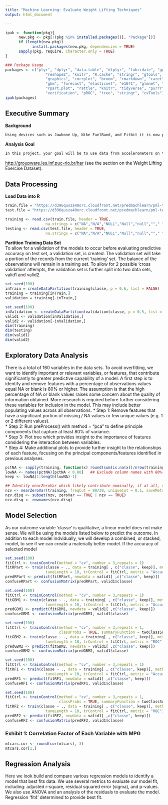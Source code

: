 ```yaml
---
title: "Machine Learning: Evaluate Weight Lifting Techniques"
output: html_document

---
```


```r
ipak <- function(pkg){
      new.pkg <- pkg[!(pkg %in% installed.packages()[, "Package"])]
      if (length(new.pkg)) 
            install.packages(new.pkg, dependencies = TRUE)
      sapply(pkg, require, character.only = TRUE)
}

### Package Usage
packages <- c("plyr", "dplyr", "data.table", "dtplyr", "lubridate", "ggplot2", "scales",
                  "reshape2", "knitr", "R.cache", "stringr", "gtools", "quantreg",
                  "graphics", "corrplot", "broom", "rmarkdown", "caret", "randomForest",
                  "gbm", "forecast", "elasticnet", "e1071", "glmnet", "quantmod", "rpart",
                  "rpart.plot", "rattle", "knitr", "tidyverse", "purrr", "mda", "ROCR",
                  "verification", "pROC", "tree", "stringr", "cvTools")
ipak(packages)
```

## Executive Summary  
**Background** 
```r
Using devices such as Jawbone Up, Nike FuelBand, and Fitbit it is now possible to collect a large amount of data about personal activity relatively inexpensively. These type of devices are part of the quantified self movement – a group of enthusiasts who take measurements about themselves regularly to improve their health, to find patterns in their behavior, or because they are tech geeks. One thing that people regularly do is quantify how much of a particular activity they do, but they rarely quantify how well they do it.  
```
**Analysis Goal**  
```r
In this project, your goal will be to use data from accelerometers on the belt, forearm, arm, and dumbell of 6 participants. They were asked to perform barbell lifts correctly and incorrectly in 5 different ways. More information is available from the website here:  
```
<http://groupware.les.inf.puc-rio.br/har>  (see the section on the Weight Lifting Exercise Dataset). 

## Data Processing

**Load Data into R**  
```r
train.file = "https://d396qusza40orc.cloudfront.net/predmachlearn/pml-training.csv"
test.file = "https://d396qusza40orc.cloudfront.net/predmachlearn/pml-testing.csv"

training <- read.csv(train.file, header = TRUE, 
                  na.strings = c("NA","N/A","NULL","Null","null",""," ","  ","#DIV/0!"))
testing <- read.csv(test.file, header = TRUE, 
                  na.strings = c("NA","N/A","NULL","Null","null",""," ","  ","#DIV/0!"))
```


**Partition Training Data Set**  
To allow for a validation of the models to occur before evaluating predictive accuracy on test set, a validation set, is created.  The validation set will take a portion of the records from the current 'training' set.  The balance of the observations will remain in a training set.  To allow for 2 possible 'cross validation' attempts, the validation set is further split into two data sets, valid1 and valid2. 
```r
set.seed(100)
inTrain = createDataPartition(training$classe, p = 0.6, list = FALSE)
training = training[inTrain,]
validation = training[-inTrain,]

set.seed(100)
inValidation <- createDataPartition(validation$classe, p = 0.5, list = FALSE)
valid1 <- validation[inValidation,]
valid2 <- validation[-inValidation,]
dim(training) 
dim(testing) 
dim(valid1) 
dim(valid2)
```


## Exploratory Data Analysis  
There is a total of 160 variables in the data sets.  To avoid overfitting, we want to identify important or relevant variables, or features, that contribute significantly to greater predictive capability of a model.   A first step is to identify and remove features with a percentage of observations values equal NA or blank is 80% or higher.  The assumption is that the high percentage of NA or blank values raises some concern about the quality of information obtained.  More research is required before further considering these variables for inclusion in the model. This may include better populating values across all observations.
* Step 1: Remove features that have a significant portion of missing / NA values or few unique values (e.g. 1 or 2 different values).  
* Step 2: Run preProcess() with method = "pca" to define principle components that capture at least 80% of variance.  
* Step 3: Plot tree which provides insight to the importance of features considering the interaction between variables.  
* Step 4: Make additional plots to provide further insight to the relationships of each feature, focusing on the principal components/features identified in previous analyses.  
```r
pctNA <- sapply(training, function(x) round(sum(is.na(x))/nrow(training),3))
lowNA <- names(pctNA)[pctNA < 0.80]   ## Exclude column names with 80%+ NA
keep <- lowNA[1:length(lowNA)-1]
```
```r
## Identify nearZeroVar which likely contribute nominally, if at all, to predictive model
nzv <- nearZeroVar(training, freqCut = 80/20, uniqueCut = 0.1, saveMetrics = TRUE)
nzv.disq <- subset(nzv, zeroVar == TRUE | nzv == TRUE)
nzv.disq <- rownames(nzv.disq)
```


## Model Selection
As our outcome variable 'classe' is qualitative, a linear model does not make sense. We will be using the models listed below to predict the outcome.  In addition to each model indvidually, we will develop a combined, or stacked, model, to see if we can create a materially better model.  If the accuracy of selected model

```r
set.seed(100)
fitCtrl <- trainControl(method = "cv", number = 3,repeats = 1)
fitRPart <- train(classe ~ ., data = training[ , c("classe", keep)], method = "rpart", 
                  tuneLength = 10, trControl = fitCtrl, metric = "Accuracy")
predRPart <- predict(fitRPart, newdata = valid1[ ,c("classe", keep)])
confuseRPart <- confusionMatrix(predRPart, valid1$classe)

set.seed(100)
fitCtrl <- trainControl(method = "cv", number = 3,repeats = 1)
fitGBM1 <- train(classe ~ ., data = training[ , c("classe", keep)], method = "gbm", 
                  tuneLength = 10, trControl = fitCtrl, metric = "Accuracy")
predGBM1 <- predict(fitGBM1, newdata = valid1[ ,c("classe", keep)])
confuseGBM1 <- confusionMatrix(predGBM1, valid1$classe)

set.seed(100)
fitCtrl <- trainControl(method = "cv", number = 3,repeats = 1, 
                        classProbs = TRUE, summaryFunction = twoClassSummary)
fitGBM2 <- train(classe ~ ., data = training[ , c("classe", keep)], method = "gbm", 
                  tuneLength = 10, trControl = fitCtrl, metric = "ROC")
predGBM2 <- predict(fitGBM2, newdata = valid1[ ,c("classe", keep)])
confuseGBM2 <- confusionMatrix(predGBM2, valid1$classe)

set.seed(100)
fitCtrl <- trainControl(method = "cv", number = 3,repeats = 1)
fitRF1 <- train(classe ~ ., data = training[ , c("classe", keep)], method = "rf", 
                  tuneLength = 10, trControl = fitCtrl, metric = "Accuracy")
predRF1 <- predict(fitRF1, newdata = valid1[ ,c("classe", keep)])
confuseRF1 <- confusionMatrix(predRF1, valid1$classe)

set.seed(100)
fitCtrl <- trainControl(method = "cv", number = 3,repeats = 1, 
                        classProbs = TRUE, summaryFunction = twoClassSummary)
fitRF2 <- train(classe ~ ., data = training[ , c("classe", keep)], method = "rf", 
                  tuneLength = 10, trControl = fitCtrl, metric = "ROC")
predRF2 <- predict(fitRF2, newdata = valid1[ ,c("classe", keep)])
confuseRF2 <- confusionMatrix(predRF2, valid1$classe)
```


### Exhibit 1: Correlation Factor of Each Variable with MPG
```r
mtcars.cor <- round(cor(mtcars), 3)
mtcars.cor[1,]
```


## Regression Analysis
Here we look build and compare various regression models to identify a model that best fits data.  We use several metrics to evaluate our model fit, including: adjusted r-square, residual squared error (sigma), and p-values.  We also use ANOVA and an analysis of the residuals to evaluate the model. Regression 'fit4' determined to provide best fit.





